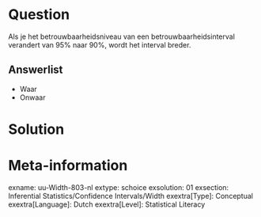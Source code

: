 Question
========
Als je het betrouwbaarheidsniveau van een betrouwbaarheidsinterval verandert van 95% naar 90%, wordt het interval breder.

Answerlist
----------
* Waar
* Onwaar


Solution
========

Meta-information
================
exname: uu-Width-803-nl
extype: schoice
exsolution: 01
exsection: Inferential Statistics/Confidence Intervals/Width
exextra[Type]: Conceptual
exextra[Language]: Dutch
exextra[Level]: Statistical Literacy